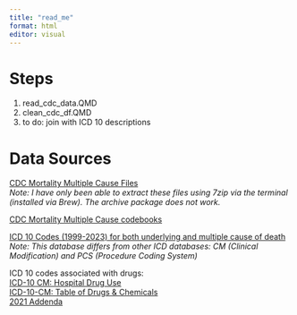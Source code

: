 ```yaml
---
title: "read_me"
format: html
editor: visual
---
```


# Steps

1.  read_cdc_data.QMD
2.  clean_cdc_df.QMD
3.  to do: join with ICD 10 descriptions

# Data Sources

[CDC Mortality Multiple Cause Files](https://www.cdc.gov/nchs/data_access/vitalstatsonline.htm)\
*Note: I have only been able to extract these files using 7zip via the terminal (installed via Brew). The archive package does not work.*

[CDC Mortality Multiple Cause codebooks](https://www.cdc.gov/nchs/nvss/mortality_public_use_data.htm)

[ICD 10 Codes (1999-2023) for both underlying and multiple cause of death](https://ftp.cdc.gov/pub/Health_Statistics/NCHS/Publications/ICD10/allvalid2023-detailed-titles-headings.csv)\
*Note: This database differs from other ICD databases: CM (Clinical Modification) and PCS (Procedure Coding System)*

ICD 10 codes associated with drugs:\
[ICD-10 CM: Hospital Drug Use](https://www.cdc.gov/nchs/dhcs/drug-use/icd10-codes.htm)\
[ICD-10-CM: Table of Drugs & Chemicals](https://ftp.cdc.gov/pub/health_statistics/nchs/publications/ICD10CM/2019/icd10cm_drug_2019.pdf)\
[2021 Addenda](https://ftp.cdc.gov/pub/health_statistics/nchs/publications/ICD10CM/2021/icd10cm_drug_addenda_2021.pdf)

